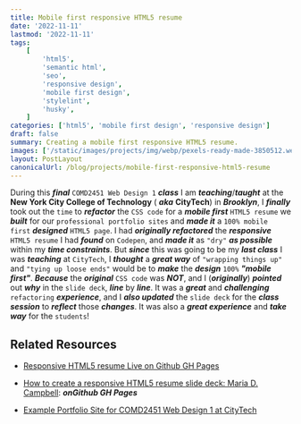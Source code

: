 ```yaml
---
title: Mobile first responsive HTML5 resume
date: '2022-11-11'
lastmod: '2022-11-11'
tags:
    [
        'html5',
        'semantic html',
        'seo',
        'responsive design',
        'mobile first design',
        'stylelint',
        'husky',
    ]
categories: ['html5', 'mobile first design', 'responsive design']
draft: false
summary: Creating a mobile first responsive HTML5 resume.
images: ['/static/images/projects/img/webp/pexels-ready-made-3850512.webp']
layout: PostLayout
canonicalUrl: /blog/projects/mobile-first-responsive-html5-resume
---
```


<Pexels
	src="/static/images/projects/img/webp/pexels-ready-made-3850512.webp"
	author="ready made"
	alt="Mobile first responsive HTML5 resume"
	srcUrl="https://www.pexels.com/photo/mobile-phone-with-green-recycling-sign-and-mesh-bag-3850512/"
	authorUrl="https://www.pexels.com/@readymade/"
/>

During this **_final_** `COMD2451 Web Design 1` **_class_** I am
**_teaching_**/**_taught_** at the **New York City College of Technology** (
**_aka_** **CityTech**) in **_Brooklyn_**, I **_finally_** took out the `time`
to **_refactor_** the `CSS code` for a **_mobile first_** `HTML5 resume` we
**_built_** for our `professional portfolio sites` and **_made it_** a
`100% mobile first` **_designed_** `HTML5 page`. I had **_originally
refactored_** the **_responsive_** `HTML5 resume` I had **_found_** on
`Codepen`, and **_made it_** as `"dry"` **_as possible_** within my **_time
constraints_**. But **_since_** this was going to be my **_last class_** I was
**_teaching_** at `CityTech`, I **_thought_** a **_great way_** of
`"wrapping things up"` and `"tying up loose ends"` would be to **_make_** the
**_design_** `100%` **_"mobile first"_**. **_Because_** the **_original_**
`CSS code` was **_NOT_**, and I (**_originally_**) **_pointed_** out **_why_**
in the `slide deck`, **_line_** by **_line_**. It was a **_great_** and
**_challenging_** `refactoring` **_experience_**, and I **_also updated_** the
`slide deck` for the **_class session_** to **_reflect_** those **_changes_**.
It was also a **_great experience_** and **_take way_** for the `students`!

## Related Resources

-   [Responsive HTML5 resume Live on Github GH Pages](https://interglobalmedia.github.io/example-portfolio-site-namecheap/resume.html)

-   [How to create a responsive HTML5 resume slide deck: Maria D. Campbell](https://interglobalmedia.github.io/responsive-html5-resume/responsive-html5-resume.html#/):
    **_onGithub GH Pages_**

-   [Example Portfolio Site for COMD2451 Web Design 1 at CityTech](https://interglobalmedia.github.io/example-portfolio-site-namecheap/index.html)
